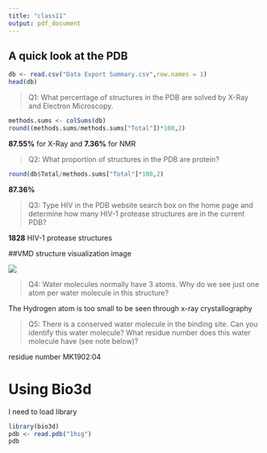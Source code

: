 ```yaml
---
title: "class11"
output: pdf_document
---
```


## A quick look at the PDB

```r
db <- read.csv("Data Export Summary.csv",row.names = 1)
head(db)
```

> Q1: What percentage of structures in the PDB are solved by X-Ray and Electron Microscopy.

```r
methods.sums <- colSums(db)
round((methods.sums/methods.sums["Total"])*100,2)
```

**87.55%** for X-Ray and **7.36%** for NMR

> Q2: What proportion of structures in the PDB are protein?

```r
round(db$Total/methods.sums["Total"]*100,2)

```

**87.36%**

> Q3: Type HIV in the PDB website search box on the home page and determine how many HIV-1 protease structures are in the current PDB?

**1828** HIV-1 protease structures

\#\#VMD structure visualization image

![](vmdscene.png)

> Q4: Water molecules normally have 3 atoms. Why do we see just one atom per water molecule in this structure?

The Hydrogen atom is too small to be seen through x-ray crystallography

> Q5: There is a conserved water molecule in the binding site. Can you identify this water molecule? What residue number does this water molecule have (see note below)?

residue number MK1902:04

# Using Bio3d

I need to load library

```r
library(bio3d)
pdb <- read.pdb("1hsg")
pdb
```

